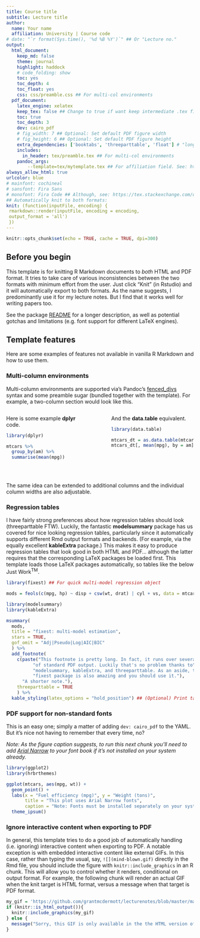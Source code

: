 ```yaml
---
title: Course title
subtitle: Lecture title
author:
  name: Your name
  affiliation: University | Course code
# date: "`r format(Sys.time(), '%d %B %Y')`" ## Or "Lecture no."
output: 
  html_document:
    keep_md: false
    theme: journal
    highlight: haddock
    # code_folding: show
    toc: yes
    toc_depth: 4
    toc_float: yes
    css: css/preamble.css ## For multi-col environments
  pdf_document:
    latex_engine: xelatex
    keep_tex: false ## Change to true if want keep intermediate .tex file
    toc: true
    toc_depth: 3
    dev: cairo_pdf
    # fig_width: 7 ## Optional: Set default PDF figure width
    # fig_height: 6 ## Optional: Set default PDF figure height
    extra_dependencies: ['booktabs', 'threeparttable', 'float'] # "longtable"
    includes:
      in_header: tex/preamble.tex ## For multi-col environments
    pandoc_args:
        --template=tex/mytemplate.tex ## For affiliation field. See: https://bit.ly/2T191uZ
always_allow_html: true
urlcolor: blue
# mainfont: cochineal
# sansfont: Fira Sans
# monofont: Fira Code ## Although, see: https://tex.stackexchange.com/q/294362
## Automatically knit to both formats:
knit: (function(inputFile, encoding) {
 rmarkdown::render(inputFile, encoding = encoding, 
 output_format = 'all') 
 })
---
```


```r
knitr::opts_chunk$set(echo = TRUE, cache = TRUE, dpi=300)
```

## Before you begin

This template is for knitting R Markdown documents to *both* HTML and PDF format. It tries to take care of various inconsistencies between the two formats with minimum effort from the user. Just click "Knit" (in Rstudio) and it will automatically export to both formats. As the name suggests, I predominantly use it for my lecture notes. But I find that it works well for writing papers too.

See the package [README](https://github.com/grantmcdermott/lecturenotes/blob/master/README.md) for a longer description, as well as potential gotchas and limitations (e.g. font support for different LaTeX engines).

## Template features

Here are some examples of features not available in vanilla R Markdown and how to use them.

### Multi-column environments

Multi-column environments are supported via's Pandoc's [fenced_divs](https://pandoc.org/MANUAL.html#extension-fenced_divs) syntax and some preamble sugar (bundled together with the template). For example, a two-column section would look like this.

:::::: {.columns}
::: {.column width="48%" data-latex="{0.48\textwidth}"}
Here is some example **dplyr** code.

```r
library(dplyr)

mtcars %>% 
  group_by(am) %>% 
  summarise(mean(mpg))    
```
:::

::: {.column width="4%" data-latex="{0.04\textwidth}"}
\ <!-- an empty Div (with a white space), serving as a column separator -->
:::

::: {.column width="48%" data-latex="{0.48\textwidth}"}
And the **data.table** equivalent.

```r
library(data.table)

mtcars_dt = as.data.table(mtcars)
mtcars_dt[, mean(mpg), by = am]   
```
:::
::::::
\ <!-- an empty Div again to give some extra space before the next block -->

The same idea can be extended to additional columns and the individual column widths are also adjustable.

### Regression tables

I have fairly strong preferences about how regression tables should look (threeparttable FTW). Luckily, the fantastic **modelsummary** package has us covered for nice looking regression tables, particularly since it automatically supports different Rmd output formats and backends. (For example, via the equally excellent **kableExtra** package.) This makes it easy to produce regression tables that look good in both HTML and PDF... although the latter requires that the corresponding LaTeX packages be loaded first. This template loads those LaTeX packages automatically, so tables like the below Just Work^TM^.

```r
library(fixest) ## For quick multi-model regression object

mods = feols(c(mpg, hp) ~ disp + csw(wt, drat) | cyl + vs, data = mtcars)

library(modelsummary)
library(kableExtra)

msummary(
  mods, 
  title = "fixest: multi-model estimation", 
  stars = TRUE,
  gof_omit = "Adj|Pseudo|Log|AIC|BIC"
  ) %>%
  add_footnote(
    c(paste("This footnote is pretty long. In fact, it runs over several lines",
          "of standard PDF output. Luckily that's no problem thanks to",
          "modelsummary, kableExtra, and threeparttable. As an aside, the",
          "fixest package is also amazing and you should use it."),
      "A shorter note."),
    threeparttable = TRUE
    ) %>%
  kable_styling(latex_options = "hold_position") ## (Optional) Print table directly below code
```

### PDF support for non-standard fonts

This is an easy one; simply a matter of adding `dev: cairo_pdf` to the YAML. But it's nice not having to remember that every time, no?

*Note: As the figure caption suggests, to run this next chunk you'll need to add [Arial Narrow](https://docs.microsoft.com/en-us/typography/font-list/arial-narrow) to your font book if it's not installed on your system already.*

```r
library(ggplot2)
library(hrbrthemes)

ggplot(mtcars, aes(mpg, wt)) +
  geom_point() +
  labs(x = "Fuel efficiency (mpg)", y = "Weight (tons)",
       title = "This plot uses Arial Narrow fonts",
       caption = "Note: Fonts must be installed separately on your system.") + 
  theme_ipsum()
```

### Ignore interactive content when exporting to PDF

In general, this template tries to do a good job of automatically handling (i.e. ignoring) interactive content when exporting to PDF. A notable exception is with embedded interactive content like external GIFs. In this case, rather than typing the usual, say, `![](mind-blown.gif)` directly in the Rmd file, you should include the figure with `knitr::include_graphics` in an R chunk. This will allow you to control whether it renders, conditional on output format. For example, the following chunk will render an actual GIF when the knit target is HTML format, versus a message when that target is PDF format.

```r
my_gif = 'https://github.com/grantmcdermott/lecturenotes/blob/master/man/figures/mind-blown.gif?raw=true'
if (knitr::is_html_output()){
  knitr::include_graphics(my_gif)
} else {
  message("Sorry, this GIF is only available in the the HTML version of the notes.")
}
```
